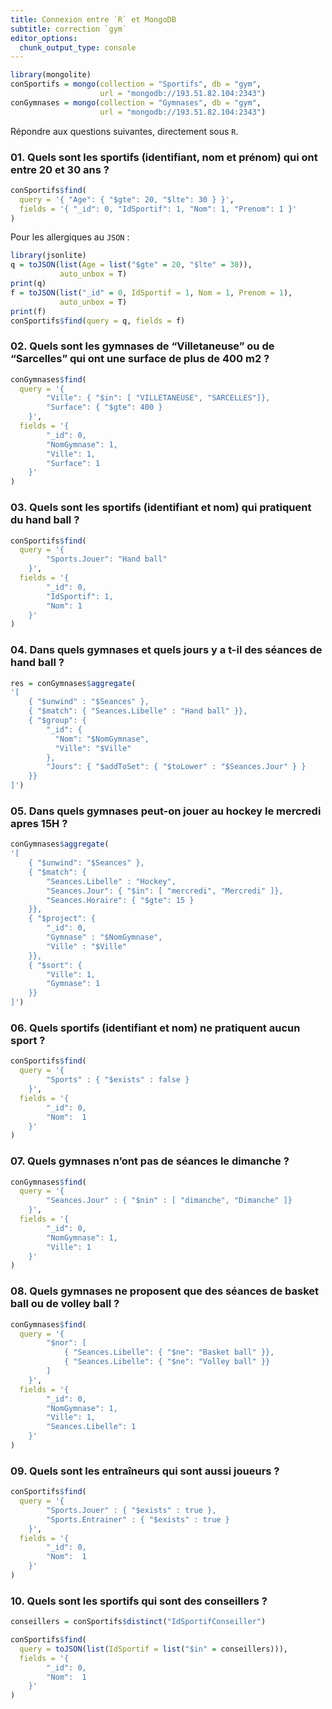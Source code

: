 ```yaml
---
title: Connexion entre `R` et MongoDB
subtitle: correction `gym`
editor_options: 
  chunk_output_type: console
---
```


```r
library(mongolite)
conSportifs = mongo(collection = "Sportifs", db = "gym", 
                    url = "mongodb://193.51.82.104:2343")
conGymnases = mongo(collection = "Gymnases", db = "gym", 
                    url = "mongodb://193.51.82.104:2343")
```


Répondre aux questions suivantes, directement sous `R`.

### 01. Quels sont les sportifs (identifiant, nom et prénom) qui ont entre 20 et 30 ans ?

```r
conSportifs$find(
  query = '{ "Age": { "$gte": 20, "$lte": 30 } }',
  fields = '{ "_id": 0, "IdSportif": 1, "Nom": 1, "Prenom": 1 }'
)
```

Pour les allergiques au `JSON` :

```r
library(jsonlite)
q = toJSON(list(Age = list("$gte" = 20, "$lte" = 30)), 
           auto_unbox = T)
print(q)
f = toJSON(list("_id" = 0, IdSportif = 1, Nom = 1, Prenom = 1), 
           auto_unbox = T)
print(f)
conSportifs$find(query = q, fields = f)
```

### 02. Quels sont les gymnases de "Villetaneuse" ou de "Sarcelles" qui ont une surface de plus de 400 m2 ?

```r
conGymnases$find(
  query = '{
        "Ville": { "$in": [ "VILLETANEUSE", "SARCELLES"]},
        "Surface": { "$gte": 400 }
    }',
  fields = '{
        "_id": 0,
        "NomGymnase": 1,
        "Ville": 1,
        "Surface": 1
    }'
)
```


### 03. Quels sont les sportifs (identifiant et nom) qui pratiquent du hand ball ?

```r
conSportifs$find(
  query = '{
        "Sports.Jouer": "Hand ball"
    }',
  fields = '{
        "_id": 0,
        "IdSportif": 1,
        "Nom": 1
    }'
)
```


### 04. Dans quels gymnases et quels jours y a t-il des séances de hand ball ?

```r
res = conGymnases$aggregate(
'[
    { "$unwind" : "$Seances" },
    { "$match": { "Seances.Libelle" : "Hand ball" }},
    { "$group": {
        "_id": { 
          "Nom": "$NomGymnase", 
          "Ville": "$Ville"
        },
        "Jours": { "$addToSet": { "$toLower" : "$Seances.Jour" } }
    }}
]')
```


### 05. Dans quels gymnases peut-on jouer au hockey le mercredi apres 15H ?

```r
conGymnases$aggregate(
'[
    { "$unwind": "$Seances" },
    { "$match": {
        "Seances.Libelle" : "Hockey",
        "Seances.Jour": { "$in": [ "mercredi", "Mercredi" ]},
        "Seances.Horaire": { "$gte": 15 }
    }},
    { "$project": {
        "_id": 0,
        "Gymnase" : "$NomGymnase", 
        "Ville" : "$Ville"
    }},
    { "$sort": {
        "Ville": 1,
        "Gymnase": 1
    }}
]')
```

### 06. Quels sportifs (identifiant et nom) ne pratiquent aucun sport ?

```r
conSportifs$find(
  query = '{
        "Sports" : { "$exists" : false }
    }',
  fields = '{
        "_id": 0,
        "Nom":  1
    }'
)
```


### 07. Quels gymnases n'ont pas de séances le dimanche ?

```r
conGymnases$find(
  query = '{
        "Seances.Jour" : { "$nin" : [ "dimanche", "Dimanche" ]}
    }',
  fields = '{
        "_id": 0,
        "NomGymnase": 1,
        "Ville": 1
    }'
)
```


### 08. Quels gymnases ne proposent que des séances de basket ball ou de volley ball ?

```r
conGymnases$find(
  query = '{
        "$nor": [
            { "Seances.Libelle": { "$ne": "Basket ball" }},
            { "Seances.Libelle": { "$ne": "Volley ball" }}
        ]
    }',
  fields = '{
        "_id": 0,
        "NomGymnase": 1,
        "Ville": 1,
        "Seances.Libelle": 1
    }'
)
```


### 09. Quels sont les entraîneurs qui sont aussi joueurs ?

```r
conSportifs$find(
  query = '{
        "Sports.Jouer" : { "$exists" : true },
        "Sports.Entrainer" : { "$exists" : true }
    }',
  fields = '{
        "_id": 0,
        "Nom":  1
    }'
)
```


### 10. Quels sont les sportifs qui sont des conseillers ?

```r
conseillers = conSportifs$distinct("IdSportifConseiller")

conSportifs$find(
  query = toJSON(list(IdSportif = list("$in" = conseillers))),
  fields = '{
        "_id": 0,
        "Nom":  1
    }'
)
```
